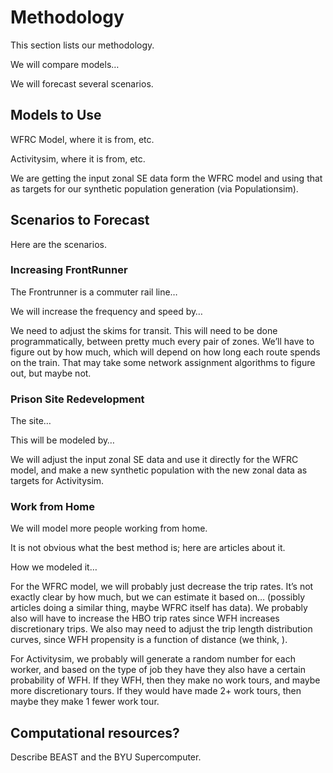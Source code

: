 # Methodology {#sec-methods}

This section lists our methodology.

We will compare models...

We will forecast several scenarios.

## Models to Use

WFRC Model, where it is from, etc.

Activitysim, where it is from, etc.

We are getting the input zonal SE data form the WFRC model and using that as targets for our synthetic population generation (via Populationsim).

## Scenarios to Forecast

Here are the scenarios.

### Increasing FrontRunner

The Frontrunner is a commuter rail line...

We will increase the frequency and speed by...

We need to adjust the skims for transit.
This will need to be done programmatically, between pretty much every pair of zones.
We'll have to figure out by how much, which will depend on how long each route spends on the train.
That may take some network assignment algorithms to figure out, but maybe not.

### Prison Site Redevelopment

The site...

This will be modeled by...

We will adjust the input zonal SE data and use it directly for the WFRC model, and make a new synthetic population with the new zonal data as targets for Activitysim.

### Work from Home

We will model more people working from home.

It is not obvious what the best method is; here are articles about it.

How we modeled it...

For the WFRC model, we will probably just decrease the trip rates.
It's not exactly clear by how much, but we can estimate it based on... (possibly articles doing a similar thing, maybe WFRC itself has data).
We probably also will have to increase the HBO trip rates since WFH increases discretionary trips.
We also may need to adjust the trip length distribution curves, since WFH propensity is a function of distance (we think, <citation>).

For Activitysim, we probably will generate a random number for each worker, and based on the type of job they have they also have a certain probability of WFH.
If they WFH, then they make no work tours, and maybe more discretionary tours.
If they would have made 2+ work tours, then maybe they make 1 fewer work tour.

## Computational resources?

Describe BEAST and the BYU Supercomputer.
